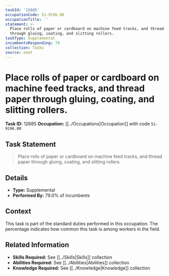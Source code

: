 ```yaml
---
taskId: '12685'
occupationCode: 51-9196.00
occupationTitle: ''
statement: >-
  Place rolls of paper or cardboard on machine feed tracks, and thread paper
  through gluing, coating, and slitting rollers.
taskType: Supplemental
incumbentsResponding: 79
collection: Tasks
source: onet
---
```

# Place rolls of paper or cardboard on machine feed tracks, and thread paper through gluing, coating, and slitting rollers.

**Task ID:** 12685
**Occupation:** [[../Occupations|Occupation]] with code `51-9196.00`

## Task Statement

> Place rolls of paper or cardboard on machine feed tracks, and thread paper through gluing, coating, and slitting rollers.

## Details

- **Type:** Supplemental
- **Performed By:** 79.0% of incumbents

## Context

This task is part of the standard duties performed in this occupation. The percentage indicates how common this task is among workers in the field.

## Related Information

- **Skills Required:** See [[../Skills|Skills]] collection
- **Abilities Required:** See [[../Abilities|Abilities]] collection
- **Knowledge Required:** See [[../Knowledge|Knowledge]] collection
